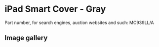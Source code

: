 
# iPad Smart Cover - Gray

Part number, for search engines, auction websites and such: MC939LL/A

## Image gallery

<div style={{ width: "768px" }}>
  <GalleryComponent
    images={[
      {
        original: "/everysource/MC939.png",
        thumbnail: "/everypreview/MC939.png",
      },
      {
        original: "/everysource/MC939_AV1_BLACK.png",
        thumbnail: "/everypreview/MC939_AV1_BLACK.png",
      },
      {
        original: "/everysource/MC939_AV1_WHITE.png",
        thumbnail: "/everypreview/MC939_AV1_WHITE.png",
      },
      {
        original: "/everysource/MC939_AV2_BLACK.png",
        thumbnail: "/everypreview/MC939_AV2_BLACK.png",
      },
      {
        original: "/everysource/MC939_AV2_WHITE.png",
        thumbnail: "/everypreview/MC939_AV2_WHITE.png",
      },
      {
        original: "/everysource/MC939_AV3_BLACK.png",
        thumbnail: "/everypreview/MC939_AV3_BLACK.png",
      },
      {
        original: "/everysource/MC939_AV3_WHITE.png",
        thumbnail: "/everypreview/MC939_AV3_WHITE.png",
      },
      {
        original: "/everysource/MC939_AV4_BLACK.png",
        thumbnail: "/everypreview/MC939_AV4_BLACK.png",
      },
      {
        original: "/everysource/MC939_AV4_WHITE.png",
        thumbnail: "/everypreview/MC939_AV4_WHITE.png",
      },
      {
        original: "/everysource/MC939_AV5.png",
        thumbnail: "/everypreview/MC939_AV5.png",
      }
    ]}
  />
</div>
